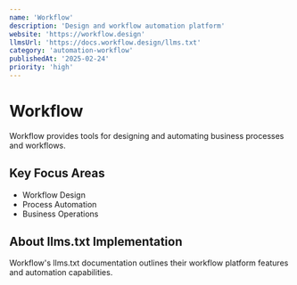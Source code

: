 ```yaml
---
name: 'Workflow'
description: 'Design and workflow automation platform'
website: 'https://workflow.design'
llmsUrl: 'https://docs.workflow.design/llms.txt'
category: 'automation-workflow'
publishedAt: '2025-02-24'
priority: 'high'
---
```


# Workflow

Workflow provides tools for designing and automating business processes and workflows.

## Key Focus Areas

- Workflow Design
- Process Automation
- Business Operations

## About llms.txt Implementation

Workflow's llms.txt documentation outlines their workflow platform features and automation capabilities.

